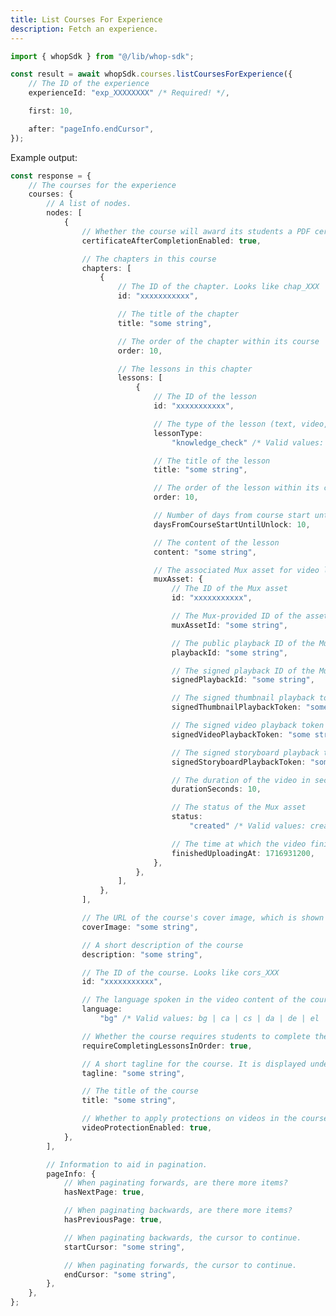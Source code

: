 ```yaml
---
title: List Courses For Experience
description: Fetch an experience.
---
```


```typescript
import { whopSdk } from "@/lib/whop-sdk";

const result = await whopSdk.courses.listCoursesForExperience({
	// The ID of the experience
	experienceId: "exp_XXXXXXXX" /* Required! */,

	first: 10,

	after: "pageInfo.endCursor",
});

```

Example output:

```typescript
const response = {
	// The courses for the experience
	courses: {
		// A list of nodes.
		nodes: [
			{
				// Whether the course will award its students a PDF certificate after completing all lessons
				certificateAfterCompletionEnabled: true,

				// The chapters in this course
				chapters: [
					{
						// The ID of the chapter. Looks like chap_XXX
						id: "xxxxxxxxxxx",

						// The title of the chapter
						title: "some string",

						// The order of the chapter within its course
						order: 10,

						// The lessons in this chapter
						lessons: [
							{
								// The ID of the lesson
								id: "xxxxxxxxxxx",

								// The type of the lesson (text, video, pdf, multi, quiz, knowledge_check)
								lessonType:
									"knowledge_check" /* Valid values: knowledge_check | multi | pdf | quiz | text | video */,

								// The title of the lesson
								title: "some string",

								// The order of the lesson within its chapter
								order: 10,

								// Number of days from course start until the lesson is unlocked
								daysFromCourseStartUntilUnlock: 10,

								// The content of the lesson
								content: "some string",

								// The associated Mux asset for video lessons
								muxAsset: {
									// The ID of the Mux asset
									id: "xxxxxxxxxxx",

									// The Mux-provided ID of the asset
									muxAssetId: "some string",

									// The public playback ID of the Mux asset
									playbackId: "some string",

									// The signed playback ID of the Mux asset
									signedPlaybackId: "some string",

									// The signed thumbnail playback token of the Mux asset
									signedThumbnailPlaybackToken: "some string",

									// The signed video playback token of the Mux asset
									signedVideoPlaybackToken: "some string",

									// The signed storyboard playback token of the Mux asset
									signedStoryboardPlaybackToken: "some string",

									// The duration of the video in seconds
									durationSeconds: 10,

									// The status of the Mux asset
									status:
										"created" /* Valid values: created | ready | uploading */,

									// The time at which the video finished uploading
									finishedUploadingAt: 1716931200,
								},
							},
						],
					},
				],

				// The URL of the course's cover image, which is shown in course preview cards
				coverImage: "some string",

				// A short description of the course
				description: "some string",

				// The ID of the course. Looks like cors_XXX
				id: "xxxxxxxxxxx",

				// The language spoken in the video content of the course, used to generate closed captions in the right language
				language:
					"bg" /* Valid values: bg | ca | cs | da | de | el | en | es | fi | fr | hr | it | nl | no | pl | pt | ro | ru | sk | sv | tr | uk */,

				// Whether the course requires students to complete the previous lesson before moving on to the next one
				requireCompletingLessonsInOrder: true,

				// A short tagline for the course. It is displayed under the course title in the UI
				tagline: "some string",

				// The title of the course
				title: "some string",

				// Whether to apply protections on videos in the course (such as overlaying your user id, and logging tampering attempts)
				videoProtectionEnabled: true,
			},
		],

		// Information to aid in pagination.
		pageInfo: {
			// When paginating forwards, are there more items?
			hasNextPage: true,

			// When paginating backwards, are there more items?
			hasPreviousPage: true,

			// When paginating backwards, the cursor to continue.
			startCursor: "some string",

			// When paginating forwards, the cursor to continue.
			endCursor: "some string",
		},
	},
};

```
